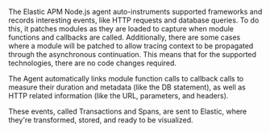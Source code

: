 The Elastic APM Node.js agent auto-instruments supported frameworks and records interesting events,
like HTTP requests and database queries. To do this, it patches modules as they are loaded to capture when module functions and callbacks are called. Additionally, there are some cases where a module will be patched to allow tracing context to be propagated through the asynchronous continuation.
This means that for the supported technologies, there are no code changes required.

The Agent automatically links module function calls to callback calls to measure their duration and metadata (like the DB statement),
as well as HTTP related information (like the URL, parameters, and headers).

These events, called Transactions and Spans, are sent to Elastic, where they're transformed, stored, and ready to be visualized.